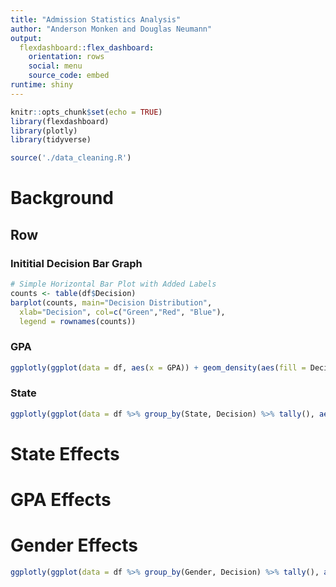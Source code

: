 ```yaml
---
title: "Admission Statistics Analysis"
author: "Anderson Monken and Douglas Neumann"
output: 
  flexdashboard::flex_dashboard:
    orientation: rows
    social: menu
    source_code: embed
runtime: shiny
---
```


```r
knitr::opts_chunk$set(echo = TRUE)
library(flexdashboard)
library(plotly)
library(tidyverse)

source('./data_cleaning.R')
```

Background
========================================================

Row
-------------------

### Inititial Decision Bar Graph
```r
# Simple Horizontal Bar Plot with Added Labels
counts <- table(df$Decision)
barplot(counts, main="Decision Distribution",
  xlab="Decision", col=c("Green","Red", "Blue"),
  legend = rownames(counts))
```

### GPA

```r

ggplotly(ggplot(data = df, aes(x = GPA)) + geom_density(aes(fill = Decision), alpha = 0.5) + theme_classic())

```


### State

```r

ggplotly(ggplot(data = df %>% group_by(State, Decision) %>% tally(), aes(x = State, y = n, color = Decision, fill = Decision)) + geom_col() + theme_classic())

```

State Effects
========================================================

GPA Effects
========================================================

Gender Effects
========================================================
```r
ggplotly(ggplot(data = df %>% group_by(Gender, Decision) %>% tally(), aes(x = Gender, y = n, color = Decision, fill = Decision)) + geom_col() + theme_classic())
```
